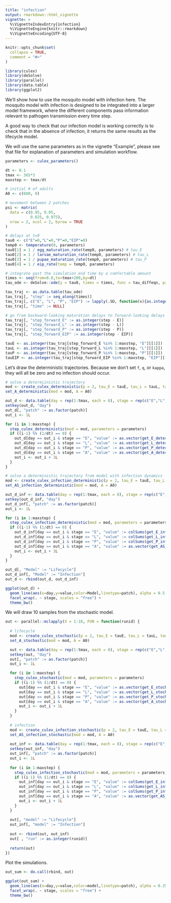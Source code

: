 ```yaml
---
title: "infection"
output: rmarkdown::html_vignette
vignette: >
  %\VignetteIndexEntry{infection}
  %\VignetteEngine{knitr::rmarkdown}
  %\VignetteEncoding{UTF-8}
---
```


```r
knitr::opts_chunk$set(
  collapse = TRUE,
  comment = "#>"
)
```

```r
library(culex)
library(deSolve)
library(parallel)
library(data.table)
library(ggplot2)
```

We'll show how to use the mosquito model with infection here. The mosquito model
with infection is designed to be integrated into a larger model framework, where the 
different components pass information relevant to pathogen transmission every time
step.

A good way to check that our infection model is working correctly is to check that
in the absence of infection, it returns the same results as the lifecycle model.

We will use the same parameters as in the vignette "Example", please see that file for
explanation of parameters and simulation workflow.


```r
parameters <- culex_parameters()

dt <- 0.1
tmax <- 365*3
maxstep <- tmax/dt

# initial # of adults
A0 <- c(600, 0)

# movement between 2 patches
psi <- matrix(
  data = c(0.95, 0.05,
           0.025, 0.975),
  nrow = 2, ncol = 2, byrow = TRUE
)

# delays at t=0
tau0 <- c("E"=0,"L"=0,"P"=0,"EIP"=0)
temp0 <- temperature(0, parameters)
tau0[1] = 1 / egg_maturation_rate(temp0, parameters) # tau_E
tau0[2] = 1 / larvae_maturation_rate(temp0, parameters) # tau_L
tau0[3] = 1 / pupae_maturation_rate(temp0, parameters) # tau_P
tau0[4] = 1 / eip_rate(temp = temp0, parameters)

# integrate past the simulation end time by a comfortable amount
times <- seq(from=0.0,to=tmax+200,by=dt)
tau_ode <- deSolve::ode(y = tau0, times = times, func = tau_diffeqn, parms = parameters, method = "ode23")

tau_traj <- as.data.table(tau_ode)
tau_traj[, "step" := seq_along(times)]
tau_traj[, c("E", "L", "P", "EIP") := lapply(.SD, function(x){as.integer(round(x = x/dt))}), .SDcols = c("E", "L", "P", "EIP")]
tau_traj[, "time" := NULL]

# go from backward-looking maturation delays to forward-looking delays
tau_traj[, "step_forward_E" := as.integer(step - E)]
tau_traj[, "step_forward_L" := as.integer(step - L)]
tau_traj[, "step_forward_P" := as.integer(step - P)]
tau_traj[, "step_forward_EIP" := as.integer(step - EIP)]

tauE <- as.integer(tau_traj[step_forward_E %in% 1:maxstep, "E"][[1]])
tauL <- as.integer(tau_traj[step_forward_L %in% 1:maxstep, "L"][[1]])
tauP <- as.integer(tau_traj[step_forward_P %in% 1:maxstep, "P"][[1]])
tauEIP <- as.integer(tau_traj[step_forward_EIP %in% 1:maxstep, "EIP"][[1]])
```

Let's draw the deterministic trajectories. Because we don't set `f`, `q`, or `kappa`,
they will all be zero and no infection should occur.

```r
# solve a determiinistic trajectory
mod <- create_culex_deterministic(p = 2, tau_E = tauE, tau_L = tauL, tau_P = tauP, dt = dt, psi = psi)
set_A_deterministic(mod = mod, A = A0)

out_d <- data.table(day = rep(1:tmax, each = 8), stage = rep(c("E","L","P","A"), tmax*2), patch = rep(c(1,1,1,1,2,2,2,2), tmax), value = NaN)
setkey(out_d, "day")
out_d[, "patch" := as.factor(patch)]
out_i <- 1L

for (i in 1:maxstep) {
  step_culex_deterministic(mod = mod, parameters = parameters)
  if ((i-1) %% (1/dt) == 0) {
    out_d[day == out_i & stage == "E", "value" := as.vector(get_E_deterministic(mod))]
    out_d[day == out_i & stage == "L", "value" := as.vector(get_L_deterministic(mod))]
    out_d[day == out_i & stage == "P", "value" := as.vector(get_P_deterministic(mod))]
    out_d[day == out_i & stage == "A", "value" := as.vector(get_A_deterministic(mod))]
    out_i <- out_i + 1L
  }
}

# solve a deterministic trajectory from model with infection dynamics
mod <- create_culex_infection_deterministic(p = 2, tau_E = tauE, tau_L = tauL, tau_P = tauP, tau_EIP = tauEIP, dt = dt, psi = psi, n_species = 1)
set_AS_infection_deterministic(mod = mod, A = A0)

out_d_inf <- data.table(day = rep(1:tmax, each = 8), stage = rep(c("E","L","P","A"), tmax*2), patch = rep(c(1,1,1,1,2,2,2,2), tmax), value = NaN)
setkey(out_d_inf, "day")
out_d_inf[, "patch" := as.factor(patch)]
out_i <- 1L

for (i in 1:maxstep) {
  step_culex_infection_deterministic(mod = mod, parameters = parameters)
  if ((i-1) %% (1/dt) == 0) {
    out_d_inf[day == out_i & stage == "E", "value" := colSums(get_E_infection_deterministic(mod))]
    out_d_inf[day == out_i & stage == "L", "value" := colSums(get_L_infection_deterministic(mod))]
    out_d_inf[day == out_i & stage == "P", "value" := colSums(get_P_infection_deterministic(mod))]
    out_d_inf[day == out_i & stage == "A", "value" := as.vector(get_AS_infection_deterministic(mod))]
    out_i <- out_i + 1L
  }
}

out_d[, "Model" := "Lifecycle"]
out_d_inf[, "Model" := "Infection"]
out_d <- rbind(out_d, out_d_inf)

ggplot(out_d) +
  geom_line(aes(x=day,y=value,color=Model,linetype=patch), alpha = 0.5, size = 1.25) +
  facet_wrap(. ~ stage, scales = "free") +
  theme_bw()
```

We will draw 10 samples from the stochastic model.

```r
out <- parallel::mclapply(X = 1:10, FUN = function(runid) {
  
  # lifecycle
  mod <- create_culex_stochastic(p = 2, tau_E = tauE, tau_L = tauL, tau_P = tauP, dt = dt, psi = psi)
  set_A_stochastic(mod = mod, A = A0)

  out <- data.table(day = rep(1:tmax, each = 8), stage = rep(c("E","L","P","A"), tmax*2), patch = rep(c(1,1,1,1,2,2,2,2), tmax), value = NaN)
  setkey(out, "day")
  out[, "patch" := as.factor(patch)]
  out_i <- 1L

  for (i in 1:maxstep) {
    step_culex_stochastic(mod = mod, parameters = parameters)
    if ((i-1) %% (1/dt) == 0) {
      out[day == out_i & stage == "E", "value" := as.vector(get_E_stochastic(mod))]
      out[day == out_i & stage == "L", "value" := as.vector(get_L_stochastic(mod))]
      out[day == out_i & stage == "P", "value" := as.vector(get_P_stochastic(mod))]
      out[day == out_i & stage == "A", "value" := as.vector(get_A_stochastic(mod))]
      out_i <- out_i + 1L
    }
  }
  
  # infection
  mod <- create_culex_infection_stochastic(p = 2, tau_E = tauE, tau_L = tauL, tau_P = tauP, tau_EIP = tauEIP, dt = dt, psi = psi, n_species = 1)
  set_AS_infection_stochastic(mod = mod, A = A0)
  
  out_inf <- data.table(day = rep(1:tmax, each = 8), stage = rep(c("E","L","P","A"), tmax*2), patch = rep(c(1,1,1,1,2,2,2,2), tmax), value = NaN)
  setkey(out_inf, "day")
  out_inf[, "patch" := as.factor(patch)]
  out_i <- 1L
  
  for (i in 1:maxstep) {
    step_culex_infection_stochastic(mod = mod, parameters = parameters)
    if ((i-1) %% (1/dt) == 0) {
      out_inf[day == out_i & stage == "E", "value" := colSums(get_E_infection_stochastic(mod))]
      out_inf[day == out_i & stage == "L", "value" := colSums(get_L_infection_stochastic(mod))]
      out_inf[day == out_i & stage == "P", "value" := colSums(get_P_infection_stochastic(mod))]
      out_inf[day == out_i & stage == "A", "value" := as.vector(get_AS_infection_stochastic(mod))]
      out_i <- out_i + 1L
    }
  }
  
  out[, "model" := "Lifecycle"]
  out_inf[, "model" := "Infection"]
  
  out <- rbind(out, out_inf)
  out[ , "run" := as.integer(runid)]
  
  return(out)
})


```

Plot the simulations.

```r
out_sum <- do.call(rbind, out)

ggplot(out_sum) +
  geom_line(aes(x=day,y=value,color=model,linetype=patch), alpha = 0.35) +
  facet_wrap(. ~ stage, scales = "free") +
  theme_bw()
```
